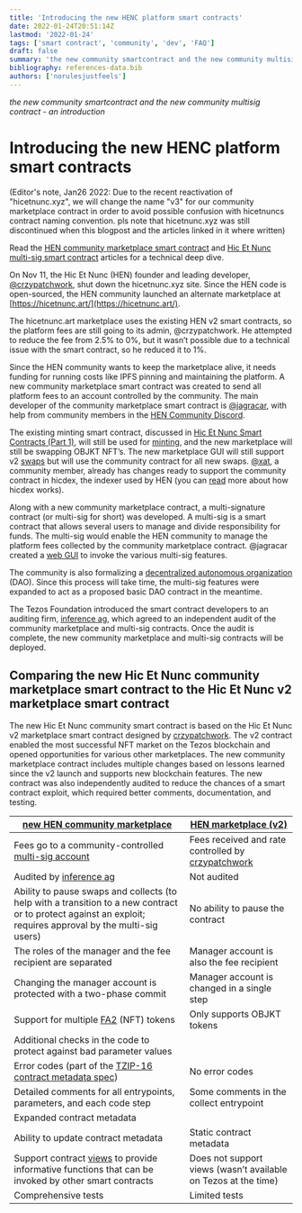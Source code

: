 ```yaml
---
title: 'Introducing the new HENC platform smart contracts'
date: 2022-01-24T20:51:14Z
lastmod: '2022-01-24'
tags: ['smart contract', 'community', 'dev', 'FAQ']
draft: false
summary: 'the new community smartcontract and the new community multisig contract - an introduction'
bibliography: references-data.bib
authors: ['norulesjustfeels']
---
```


_the new community smartcontract and the new community multisig contract - an introduction_

# Introducing the new HENC platform smart contracts

(Editor's note, Jan26 2022: Due to the recent reactivation of "hicetnunc.xyz", we will change the name "v3" for our community marketplace contract in order to avoid possible confusion with hicetnuncs contract naming convention. pls note that hicetnunc.xyz was still discontinued when this blogpost and the articles linked in it where written)

Read the [HEN community marketplace smart contract](https://leonnicholls.medium.com/hic-et-nunc-v3-marketplace-smart-contract-ca1882b01b66) and [Hic Et Nunc multi-sig smart contract](https://leonnicholls.medium.com/hic-et-nunc-multi-sig-smart-contract-d1f63fe5d24) articles for a technical deep dive.

On Nov 11, the Hic Et Nunc (HEN) founder and leading developer, [@crzypatchwork](https://github.com/crzypatchwork), shut down the hicetnunc.xyz site. Since the HEN code is open-sourced, the HEN community launched an alternate marketplace at [https://hicetnunc.art/](https://hicetnunc.art/).

The hicetnunc.art marketplace uses the existing HEN v2 smart contracts, so the platform fees are still going to its admin, @crzypatchwork. He attempted to reduce the fee from 2.5% to 0%, but it wasn’t possible due to a technical issue with the smart contract, so he reduced it to 1%.

Since the HEN community wants to keep the marketplace alive, it needs funding for running costs like IPFS pinning and maintaining the platform. A new community marketplace smart contract was created to send all platform fees to an account controlled by the community. The main developer of the community marketplace smart contract is [@jagracar](https://twitter.com/jagracar), with help from community members in the [HEN Community Discord](https://discord.gg/nBqcRB33Xv).

The existing minting smart contract, discussed in [Hic Et Nunc Smart Contracts (Part 1)](https://leonnicholls.medium.com/hic-et-nunc-smart-contracts-part-1-e4ad5d0934b9), will still be used for [minting](https://github.com/hicetnunc2000/hicetnunc/wiki/How-to-mint-%F0%9F%8C%BF), and the new marketplace will still be swapping OBJKT NFT’s. The new marketplace GUI will still support v2 [swaps](https://github.com/hicetnunc2000/hicetnunc/wiki/How-to-swap-%F0%9F%94%83) but will use the community contract for all new swaps. [@xat](https://twitter.com/xatxat), a community member, already has changes ready to support the community contract in hicdex, the indexer used by HEN (you can [read](https://leonnicholls.medium.com/hicdex-the-hic-et-nunc-indexer-bd45f27a228f) more about how hicdex works).

Along with a new community marketplace contract, a multi-signature contract (or multi-sig for short) was developed. A multi-sig is a smart contract that allows several users to manage and divide responsibility for funds. The multi-sig would enable the HEN community to manage the platform fees collected by the community marketplace contract. @jagracar created a [web GUI](https://multisign.onrender.com/proposals) to invoke the various multi-sig features.

The community is also formalizing a [decentralized autonomous organization](<https://en.wikipedia.org/wiki/The_DAO_(organization)>) (DAO). Since this process will take time, the multi-sig features were expanded to act as a proposed basic DAO contract in the meantime.

The Tezos Foundation introduced the smart contract developers to an auditing firm, [inference ag](https://inference.ag/), which agreed to an independent audit of the community marketplace and multi-sig contracts. Once the audit is complete, the new community marketplace and multi-sig contracts will be deployed.




## Comparing the new Hic Et Nunc community marketplace smart contract to the Hic Et Nunc v2 marketplace smart contract

  
The new Hic Et Nunc community smart contract is based on the Hic Et Nunc v2 marketplace smart contract designed by [crzypatchwork](https://github.com/crzypatchwork). The v2 contract enabled the most successful NFT market on the Tezos blockchain and opened opportunities for various other marketplaces. The new community marketplace contract includes multiple changes based on lessons learned since the v2 launch and supports new blockchain features. The new contract was also independently audited to reduce the chances of a smart contract exploit, which required better comments, documentation, and testing.


|[new HEN community marketplace](https://github.com/hen-community/objkt-swap/blob/jagracar/v3-prototype/smart-py/objkt_swap_v3.py) | [HEN marketplace (v2)](https://github.com/hicetnunc2000/objkt-swap/blob/master/smart-py/objkt_swap_v2.py) |
|---------------------------|----------------------|
|Fees go to a community-controlled [multi-sig account](https://leonnicholls.medium.com/hic-et-nunc-multi-sig-smart-contract-d1f63fe5d24) |Fees received and rate controlled by [crzypatchwork](https://github.com/crzypatchwork)|
| Audited by [inference ag](https://inference.ag/)|Not audited|
|Ability to pause swaps and collects (to help with a transition to a new contract or to protect against an exploit; requires approval by the multi-sig users)|No ability to pause the contract            |
|The roles of the manager and the fee recipient are separated|Manager account is also the fee recipient|
|Changing the manager account is protected with a two-phase commit|Manager account is changed in a single step  |
|Support for multiple [FA2](https://gitlab.com/tezos/tzip/-/blob/master/proposals/tzip-12/tzip-12.md) (NFT) tokens|Only supports OBJKT tokens|
|Additional checks in the code to protect against bad parameter values|                      |
|Error codes (part of the [TZIP-16 contract metadata spec](https://tzip.tezosagora.org/proposal/tzip-16/))|No error codes |
|Detailed comments for all entrypoints, parameters, and each code step|Some comments in the collect entrypoint    |
|Expanded contract metadata| |
|Ability to update contract metadata|Static contract metadata|
|Support contract [views](https://smartpy.io/docs/general/views/) to provide informative functions that can be invoked by other smart contracts|Does not support views (wasn’t available on Tezos at the time)    |
|Comprehensive tests|Limited tests|
